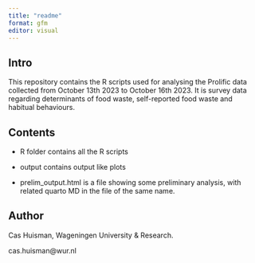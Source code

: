 ```yaml
---
title: "readme"
format: gfm
editor: visual
---
```


## Intro

This repository contains the R scripts used for analysing the Prolific data collected from October 13th 2023 to October 16th 2023. It is survey data regarding determinants of food waste, self-reported food waste and habitual behaviours.

## Contents

-   R folder contains all the R scripts

-   output contains output like plots

-   prelim_output.html is a file showing some preliminary analysis, with related quarto MD in the file of the same name.

## Author

Cas Huisman, Wageningen University & Research.

cas.huisman\@wur.nl
